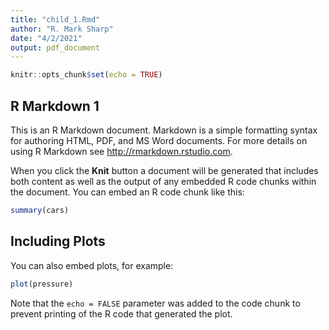 ```yaml
---
title: "child_1.Rmd"
author: "R. Mark Sharp"
date: "4/2/2021"
output: pdf_document
---
```


```r
knitr::opts_chunk$set(echo = TRUE)
```

## R Markdown 1

This is an R Markdown document. Markdown is a simple formatting syntax for authoring HTML, PDF, and MS Word documents. For more details on using R Markdown see <http://rmarkdown.rstudio.com>.

When you click the **Knit** button a document will be generated that includes both content as well as the output of any embedded R code chunks within the document. You can embed an R code chunk like this:

```r
summary(cars)
```

## Including Plots

You can also embed plots, for example:

```r
plot(pressure)
```

Note that the `echo = FALSE` parameter was added to the code chunk to prevent printing of the R code that generated the plot.
